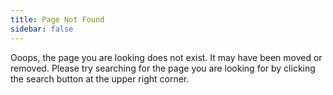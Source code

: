 ```yaml
---
title: Page Not Found
sidebar: false
---
```


Ooops, the page you are looking does not exist. It may have been moved or removed. Please try searching for the page you are looking for by clicking the search button at the upper right corner. 